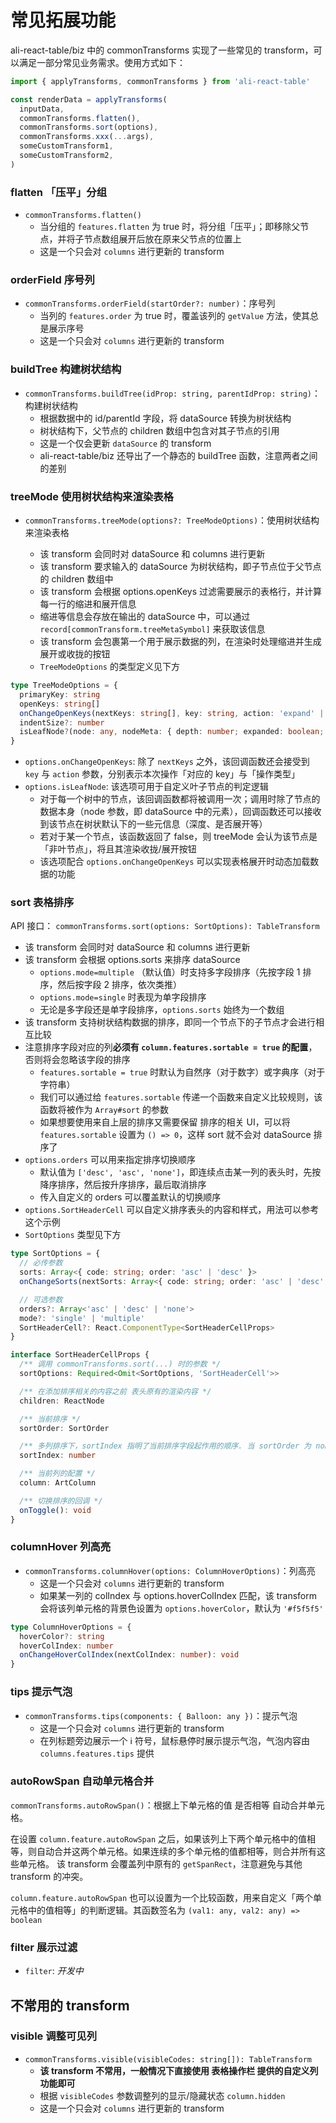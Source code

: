 
<Meta title="表格功能拓展 / 常见拓展功能" />

# 常见拓展功能

ali-react-table/biz 中的 commonTransforms 实现了一些常见的 transform，可以满足一部分常见业务需求。使用方式如下：

```javascript
import { applyTransforms, commonTransforms } from 'ali-react-table'

const renderData = applyTransforms(
  inputData,
  commonTransforms.flatten(),
  commonTransforms.sort(options),
  commonTransforms.xxx(...args),
  someCustomTransform1,
  someCustomTransform2,
)
```

<p></p>

### flatten 「压平」分组

- `commonTransforms.flatten()`
  - 当分组的 `features.flatten` 为 true 时，将分组「压平」；即移除父节点，并将子节点数组展开后放在原来父节点的位置上
  - 这是一个只会对 `columns` 进行更新的 transform

### orderField 序号列

- `commonTransforms.orderField(startOrder?: number)`：序号列
  - 当列的 `features.order` 为 true 时，覆盖该列的 `getValue` 方法，使其总是展示序号
  - 这是一个只会对 `columns` 进行更新的 transform

### buildTree 构建树状结构

- `commonTransforms.buildTree(idProp: string, parentIdProp: string)`：构建树状结构
  - 根据数据中的 id/parentId 字段，将 dataSource 转换为树状结构
  - 树状结构下，父节点的 children 数组中包含对其子节点的引用
  - 这是一个仅会更新 `dataSource` 的 transform
  - ali-react-table/biz 还导出了一个静态的 buildTree 函数，注意两者之间的差别

### treeMode 使用树状结构来渲染表格

- `commonTransforms.treeMode(options?: TreeModeOptions)`：使用树状结构来渲染表格

  - 该 transform 会同时对 dataSource 和 columns 进行更新
  - 该 transform 要求输入的 dataSource 为树状结构，即子节点位于父节点的 children 数组中
  - 该 transform 会根据 options.openKeys 过滤需要展示的表格行，并计算每一行的缩进和展开信息
  - 缩进等信息会存放在输出的 dataSource 中，可以通过 `record[commonTransform.treeMetaSymbol]` 来获取该信息
  - 该 transform 会包裹第一个用于展示数据的列，在渲染时处理缩进并生成展开或收拢的按钮
  - `TreeModeOptions` 的类型定义见下方

```typescript
type TreeModeOptions = {
  primaryKey: string
  openKeys: string[]
  onChangeOpenKeys(nextKeys: string[], key: string, action: 'expand' | 'collapse'): void
  indentSize?: number
  isLeafNode?(node: any, nodeMeta: { depth: number; expanded: boolean; rowKey: string }): boolean
}
```

- `options.onChangeOpenKeys`: 除了 `nextKeys` 之外，该回调函数还会接受到 `key` 与 `action` 参数，分别表示本次操作「对应的 key」与「操作类型」
- `options.isLeafNode`: 该选项可用于自定义叶子节点的判定逻辑
  - 对于每一个树中的节点，该回调函数都将被调用一次；调用时除了节点的数据本身（node 参数，即 dataSource 中的元素），回调函数还可以接收到该节点在树状默认下的一些元信息（深度、是否展开等）
  - 若对于某一个节点，该函数返回了 false，则 treeMode 会认为该节点是「非叶节点」，将且其渲染收拢/展开按钮
  - 该选项配合 `options.onChangeOpenKeys` 可以实现表格展开时动态加载数据的功能

### sort 表格排序

API 接口： `commonTransforms.sort(options: SortOptions): TableTransform`

- 该 transform 会同时对 dataSource 和 columns 进行更新
- 该 transform 会根据 options.sorts 来排序 dataSource
  - `options.mode=multiple` （默认值）时支持多字段排序（先按字段 1 排序，然后按字段 2 排序，依次类推）
  - `options.mode=single` 时表现为单字段排序
  - 无论是多字段还是单字段排序，`options.sorts` 始终为一个数组
- 该 transform 支持树状结构数据的排序，即同一个节点下的子节点才会进行相互比较
- 注意排序字段对应的列**必须有 `column.features.sortable = true` 的配置**，否则将会忽略该字段的排序
  - `features.sortable = true` 时默认为自然序（对于数字）或字典序（对于字符串）
  - 我们可以通过给 `features.sortable` 传递一个函数来自定义比较规则，该函数将被作为 `Array#sort` 的参数
  - 如果想要使用来自上层的排序又需要保留 排序的相关 UI，可以将 `features.sortable` 设置为 `() => 0`，这样 sort 就不会对 dataSource 排序了
- `options.orders` 可以用来指定排序切换顺序
  - 默认值为 `['desc', 'asc', 'none']`，即连续点击某一列的表头时，先按降序排序，然后按升序排序，最后取消排序
  - 传入自定义的 orders 可以覆盖默认的切换顺序
- `options.SortHeaderCell` 可以自定义排序表头的内容和样式，用法可以参考 <LinkTo kind="表格功能拓展 / 基本示例" story="自定义样式的排序表头"> 这个示例 </LinkTo>
- `SortOptions` 类型见下方

```typescript
type SortOptions = {
  // 必传参数
  sorts: Array<{ code: string; order: 'asc' | 'desc' }>
  onChangeSorts(nextSorts: Array<{ code: string; order: 'asc' | 'desc' }>): void

  // 可选参数
  orders?: Array<'asc' | 'desc' | 'none'>
  mode?: 'single' | 'multiple'
  SortHeaderCell?: React.ComponentType<SortHeaderCellProps>
}

interface SortHeaderCellProps {
  /** 调用 commonTransforms.sort(...) 时的参数 */
  sortOptions: Required<Omit<SortOptions, 'SortHeaderCell'>>

  /** 在添加排序相关的内容之前 表头原有的渲染内容 */
  children: ReactNode

  /** 当前排序 */
  sortOrder: SortOrder

  /** 多列排序下，sortIndex 指明了当前排序字段起作用的顺序. 当 sortOrder 为 none 时，sortIndex 为 -1 */
  sortIndex: number

  /** 当前列的配置 */
  column: ArtColumn

  /** 切换排序的回调 */
  onToggle(): void
}
```

### columnHover 列高亮

- `commonTransforms.columnHover(options: ColumnHoverOptions)`：列高亮
  - 这是一个只会对 `columns` 进行更新的 transform
  - 如果某一列的 colIndex 与 options.hoverColIndex 匹配，该 transform 会将该列单元格的背景色设置为 `options.hoverColor`，默认为 `'#f5f5f5'`

```typescript
type ColumnHoverOptions = {
  hoverColor?: string
  hoverColIndex: number
  onChangeHoverColIndex(nextColIndex: number): void
}
```

### tips 提示气泡

- `commonTransforms.tips(components: { Balloon: any })`：提示气泡
  - 这是一个只会对 `columns` 进行更新的 transform
  - 在列标题旁边展示一个 ℹ 符号，鼠标悬停时展示提示气泡，气泡内容由 `columns.features.tips` 提供

### autoRowSpan 自动单元格合并

`commonTransforms.autoRowSpan()`：根据上下单元格的值 是否相等 自动合并单元格。

在设置 `column.feature.autoRowSpan` 之后，如果该列上下两个单元格中的值相等，则自动合并这两个单元格。如果连续的多个单元格的值都相等，则合并所有这些单元格。 该 transform 会覆盖列中原有的 `getSpanRect`，注意避免与其他 transform 的冲突。

`column.feature.autoRowSpan` 也可以设置为一个比较函数，用来自定义「两个单元格中的值相等」的判断逻辑。其函数签名为 `(val1: any, val2: any) => boolean`

### filter 展示过滤

- `filter`: _开发中_

## 不常用的 transform

### visible 调整可见列

- `commonTransforms.visible(visibleCodes: string[]): TableTransform`
  - **该 transform 不常用，一般情况下直接使用 表格操作栏 提供的自定义列功能即可**
  - 根据 `visibleCodes` 参数调整列的显示/隐藏状态 `column.hidden`
  - 这是一个只会对 `columns` 进行更新的 transform

